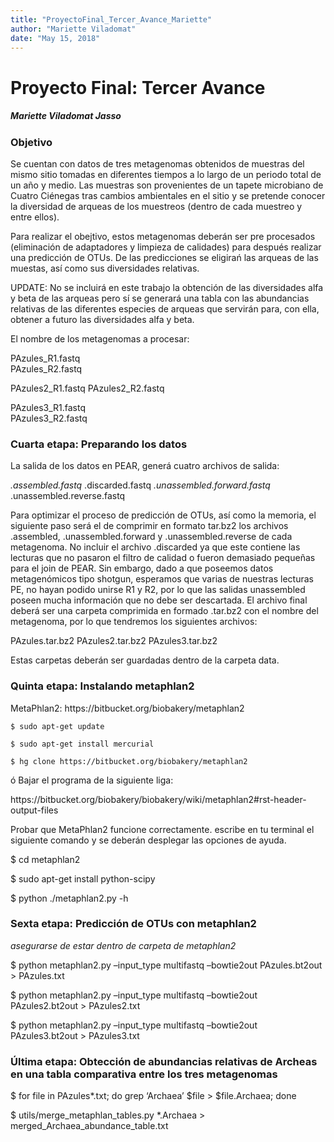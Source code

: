 ```yaml
---
title: "ProyectoFinal_Tercer_Avance_Mariette"
author: "Mariette Viladomat"
date: "May 15, 2018"
---
```


# Proyecto Final: Tercer Avance
#####   Mariette Viladomat Jasso

### Objetivo

Se cuentan con datos de tres metagenomas obtenidos de muestras del mismo sitio tomadas en diferentes tiempos a lo largo de un periodo total de un año y medio. Las muestras son provenientes de un tapete microbiano de Cuatro Ciénegas tras cambios ambientales en el sitio y se pretende conocer la diversidad de arqueas de los muestreos (dentro de cada muestreo y entre ellos).

Para realizar el obejtivo, estos metagenomas deberán ser pre procesados (eliminación de adaptadores y limpieza de calidades) para después realizar una predicción de OTUs. De las predicciones se eligirań las arqueas de las muestas, así como sus diversidades relativas. 

UPDATE: No se incluirá en este trabajo la obtención de las diversidades alfa y beta de las arqueas pero sí se generará una tabla con las abundancias relativas de las diferentes especies de arqueas que servirán para, con ella, obtener a futuro las diversidades alfa y beta.

El nombre de los metagenomas a procesar:

PAzules_R1.fastq      
PAzules_R2.fastq

PAzules2_R1.fastq
PAzules2_R2.fastq

PAzules3_R1.fastq     
PAzules3_R2.fastq

### Cuarta etapa: Preparando los datos

La salida de los datos en PEAR, generá cuatro archivos de salida:

*.assembled.fastq
*.discarded.fastq
*.unassembled.forward.fastq
*.unassembled.reverse.fastq

Para optimizar el proceso de predicción de OTUs, así como la memoria, el siguiente paso será el de comprimir en formato tar.bz2 los archivos .assembled, .unassembled.forward y .unassembled.reverse de cada metagenoma. No incluir el archivo .discarded ya que este contiene las lecturas que no pasaron el filtro de calidad o fueron demasiado pequeñas para el join de PEAR. Sin embargo, dado a que poseemos datos metagenómicos tipo shotgun, esperamos que varias de nuestras lecturas PE, no hayan podido unirse R1 y R2, por lo que las salidas unassembled poseen mucha información que no debe ser descartada. El archivo final deberá ser una carpeta comprimida en formado .tar.bz2 con el nombre del metagenoma, por lo que tendremos los siguientes archivos:

PAzules.tar.bz2
PAzules2.tar.bz2
PAzules3.tar.bz2

Estas carpetas deberán ser guardadas dentro de la carpeta data.


### Quinta etapa: Instalando metaphlan2

MetaPhlan2:  https://bitbucket.org/biobakery/metaphlan2

	$ sudo apt-get update

	$ sudo apt-get install mercurial

	$ hg clone https://bitbucket.org/biobakery/metaphlan2


ó Bajar el programa de la siguiente liga:

https://bitbucket.org/biobakery/biobakery/wiki/metaphlan2#rst-header-output-files

Probar que MetaPhlan2 funcione correctamente. escribe en tu terminal el siguiente comando y se deberán desplegar las opciones de ayuda.

  $ cd metaphlan2
  
  $ sudo apt-get install python-scipy

  $ python ./metaphlan2.py -h
	

### Sexta etapa: Predicción de OTUs con metaphlan2

*asegurarse de estar dentro de carpeta de metaphlan2*


  $ python metaphlan2.py --input_type multifastq --bowtie2out PAzules.bt2out > PAzules.txt
  
  $ python metaphlan2.py --input_type multifastq --bowtie2out PAzules2.bt2out > PAzules2.txt
  
  $ python metaphlan2.py --input_type multifastq --bowtie2out PAzules3.bt2out > PAzules3.txt


### Última etapa: Obtección de abundancias relativas de Archeas en una tabla comparativa entre los tres metagenomas

  $ for file in PAzules*.txt; do grep 'Archaea' $file > $file.Archaea; done
  
  $ utils/merge_metaphlan_tables.py *.Archaea > merged_Archaea_abundance_table.txt
